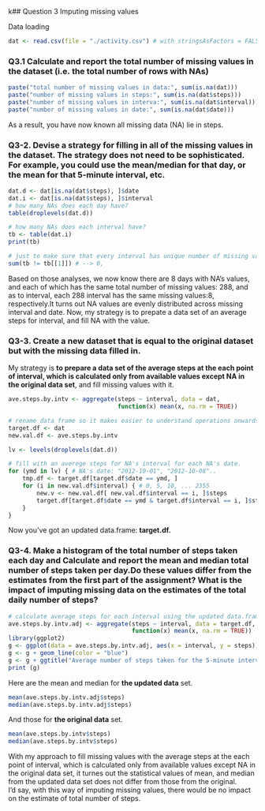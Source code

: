 k## Question 3 Imputing missing values  

Data loading  

```r
dat <- read.csv(file = "./activity.csv") # with stringsAsFactors = FALSE
```

### Q3.1 Calculate and report the total number of missing values in the dataset (i.e. the total number of rows with NAs)  

```r
paste("total number of missing values in data:", sum(is.na(dat)))
paste("number of missing values in steps:", sum(is.na(dat$steps)))
paste("number of missing values in interva:", sum(is.na(dat$interval)))
paste("number of missing values in date:", sum(is.na(dat$date)))
```
As a result, you have now known all missing data (NA) lie in steps.  

### Q3-2. Devise a strategy for filling in all of the missing values in the dataset. The strategy does not need to be sophisticated. For example, you could use the mean/median for that day, or the mean for that 5-minute interval, etc.  

```r
dat.d <- dat[is.na(dat$steps), ]$date
dat.i <- dat[is.na(dat$steps), ]$interval
# how many NAs does each day have?
table(droplevels(dat.d)) 

# how many NAs does each interval have?
tb <- table(dat.i)
print(tb)

# just to make sure that every interval has unique number of missing value: 8
sum(tb != tb[[1]]) # --> 0, 
```
Based on those analyses, we now know there are 8 days with NA's values, and each of which has the same total number of missing values: 288, and as to interval, each 288 interval has the same missing values:8, respectively.It turns out NA values are evenly distributed across missing interval and date.  Now, my strategy is to prepate a data set of an average steps for interval, and fill NA with the value.  

### Q3-3. Create a new dataset that is equal to the original dataset but with the missing data filled in.  

My strategy is **to prepare a data set of the average steps at the each point of interval, which is calculated only from available values except NA in the original data set**, and fill missing values with it.


```r
ave.steps.by.intv <- aggregate(steps ~ interval, data = dat,
                               function(x) mean(x, na.rm = TRUE))

# rename data frame so it makes easier to understand operations onwards.
target.df <- dat
new.val.df <- ave.steps.by.intv

lv <- levels(droplevels(dat.d))

# fill with an averege steps for NA's interval for each NA's date.
for (ymd in lv) { # NA's date: "2012-10-01", "2012-10-08"..
    tmp.df <- target.df[target.df$date == ymd, ]
    for (i in new.val.df$interval) { # 0, 5, 10, ... 2355
        new.v <- new.val.df[ new.val.df$interval == i, ]$steps
        target.df[target.df$date == ymd & target.df$interval == i, ]$steps <- new.v
    }
}
```
Now you've got an updated data.frame: **target.df.**


### Q3-4. Make a histogram of the total number of steps taken each day and Calculate and report the mean and median total number of steps taken per day.Do these values differ from the estimates from the first part of the assignment? What is the impact of imputing missing data on the estimates of the total daily number of steps?  


```r
# calculate average steps for each interval using the updated data.frame.
ave.steps.by.intv.adj <- aggregate(steps ~ interval, data = target.df,
                                   function(x) mean(x, na.rm = TRUE))
library(ggplot2)
g <- ggplot(data = ave.steps.by.intv.adj, aes(x = interval, y = steps))
g <- g + geom_line(color = "blue")
g <- g + ggtitle("Average number of steps taken for the 5-minute interval (updated data")
print (g)
```

Here are the mean and median for **the updated data** set.  
```r
mean(ave.steps.by.intv.adj$steps)
median(ave.steps.by.intv.adj$steps)
```

And those for **the original data** set.  
```r
mean(ave.steps.by.intv$steps)
median(ave.steps.by.intv$steps)
```

With my approach to fill missing values with the average steps at the each point of interval, which is calculated only from available values except NA in the original data set, it turnes out the statistical values of mean, and median from the updated data set does not differ from those from the original.  
I'd say, with this way of imputing missing values, there would be no impact on the estimate of total number of steps.  



